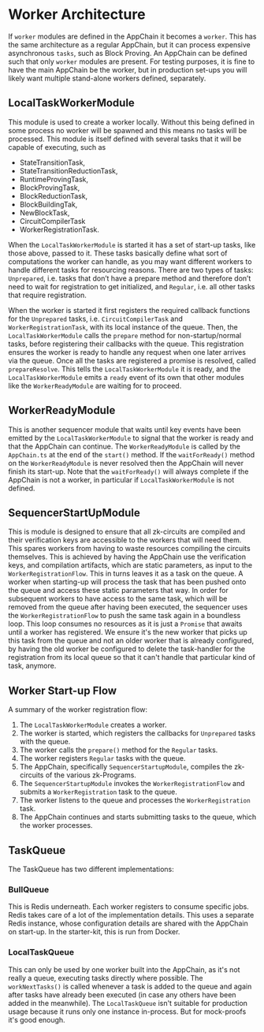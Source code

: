 # Worker Architecture

If `worker` modules are defined in the AppChain it becomes a `worker`. This has the same architecture as a regular AppChain,
but it can process expensive asynchronous `tasks`, such as Block Proving. An AppChain can be defined such that only `worker` modules are present.
For testing purposes, it is fine to have the main AppChain be the worker, but in production set-ups you will likely want multiple stand-alone workers
defined, separately.

## LocalTaskWorkerModule

This module is used to create a worker locally. Without this being defined in some process no worker will be spawned and
this means no tasks will be processed. This module is itself defined with several tasks that it will be capable of executing, such as
 - StateTransitionTask,
 - StateTransitionReductionTask,
 - RuntimeProvingTask,
 - BlockProvingTask,
 - BlockReductionTask,
 - BlockBuildingTak,
 - NewBlockTask,
 - CircuitCompilerTask
 - WorkerRegistrationTask.

When the `LocalTaskWorkerModule` is started it has a set of start-up tasks, like those above, passed to it. These tasks basically
define what sort of computations the worker can handle, as you may want different workers to handle different tasks for resourcing reasons.
There are two types of tasks: `Unprepared`, i.e. tasks that don’t have a prepare method and therefore don’t need to wait for registration to get initialized, and
 `Regular`, i.e. all other tasks that require registration.

When the worker is started it first registers the required callback functions for the `Unprepared` tasks, i.e. `CircuitCompilerTask` and `WorkerRegistrationTask`,
with its local instance of the queue. Then, the `LocalTaskWorkerModule` calls the `prepare` method for non-startup/normal tasks, before registering their callbacks with the queue.
This registration ensures the worker is ready to handle any request when one later arrives via the queue. Once all the tasks are registered a promise is resolved, called `prepareResolve`.
This tells the `LocalTaskWorkerModule` it is ready, and the `LocalTaskWorkerModule` emits a `ready` event of its own that other modules like the `WorkerReadyModule` are waiting for to proceed.

## WorkerReadyModule

This is another sequencer module that waits until key events have been emitted by the `LocalTaskWorkerModule` to signal that the worker
is ready and that the AppChain can continue. The `WorkerReadyModule` is called by the `AppChain.ts` at the end of the `start()` method.
If the `waitForReady()` method on the `WorkerReadyModule` is never resolved then the AppChain will never finish its start-up. Note that the
`waitForReady()` will always complete if the AppChain is not a worker, in particular if `LocalTaskWorkerModule` is not defined.

## SequencerStartUpModule
This is module is designed to ensure that all zk-circuits are compiled and their verification keys are accessible to the workers that
will need them. This spares workers from having to waste resources compiling the circuits themselves. This is achieved by having the AppChain
use the verification keys, and compilation artifacts, which are static parameters, as input to the `WorkerRegistrationFlow`. This in turns leaves
it as a task on the queue. A worker when starting-up will process the task that has been pushed onto the queue and access these static parameters
that way. In order for subsequent workers to have access to the same task, which will be removed from the queue after having been executed, the
sequencer uses the `WorkerRegistrationFlow` to push the same task again in a boundless loop. This loop consumes no resources as it is just a `Promise` that
awaits until a worker has registered. We ensure it's the new worker that picks up this task from the queue and not an older worker that is already configured,
by having the old worker be configured to delete the task-handler for the registration from its local queue so that it can't handle that particular kind of task, anymore.

## Worker Start-up Flow
A summary of the worker registration flow:
1. The `LocalTaskWorkerModule` creates a worker.
2. The worker is started, which registers the callbacks for `Unprepared` tasks with the queue.
3. The worker calls the `prepare()` method for the `Regular` tasks.
4. The worker registers `Regular` tasks with the queue.
5. The AppChain, specifically `SequencerStartupModule`, compiles the zk-circuits of the various zk-Programs.
6. The `SequencerStartupModule` invokes  the `WorkerRegistrationFlow` and submits a `WorkerRegistration` task to the queue.
7. The worker listens to the queue and processes the `WorkerRegistration` task.
8. The AppChain continues and starts submitting tasks to the queue, which the worker processes.


## TaskQueue
The TaskQueue has two different implementations:

### BullQueue
This is Redis underneath. Each worker registers to consume specific jobs. Redis takes care of a lot of the implementation details.
This uses a separate Redis instance, whose configuration details are shared with the AppChain  on start-up.
In the starter-kit, this is run from Docker.

### LocalTaskQueue
This can only be used by one worker built into the AppChain, as it's not really a queue, executing tasks directly where possible.
The `workNextTasks()` is called whenever a task is added to the queue and again after tasks have already been executed (in case any others have been added in the meanwhile).
The `LocalTaskQueue` isn't suitable for production usage because it runs only one instance in-process. But for mock-proofs it's good enough.


